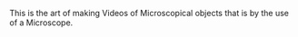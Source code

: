{{deadend|June 2007}}
This is the art of making Videos of Microscopical objects that is by the use of a Microscope.

{{micro-stub}}